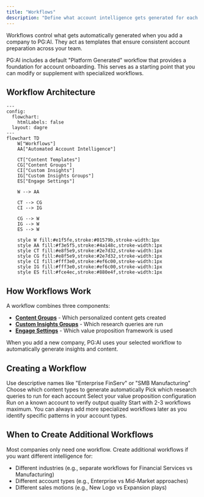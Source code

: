```yaml
---
title: "Workflows"
description: "Define what account intelligence gets generated for each new company"
---
```


Workflows control what gets automatically generated when you add a company to PG:AI. They act as templates that ensure consistent account preparation across your team.

<Info>
  PG:AI includes a default "Platform Generated" workflow that provides a foundation for account onboarding. This serves as a starting point that you can modify or supplement with specialized workflows.
</Info>

## Workflow Architecture

```mermaid
---
config:
  flowchart:
    htmlLabels: false
  layout: dagre
---
flowchart TD
    W["Workflows"]
    AA["Automated Account Intelligence"]
    
    CT["Content Templates"]
    CG["Content Groups"]
    CI["Custom Insights"]
    IG["Custom Insights Groups"]
    ES["Engage Settings"]
    
    W --> AA
    
    CT --> CG
    CI --> IG
    
    CG --> W
    IG --> W
    ES --> W
    
    style W fill:#e1f5fe,stroke:#01579b,stroke-width:1px
    style AA fill:#f3e5f5,stroke:#4a148c,stroke-width:1px
    style CT fill:#e8f5e9,stroke:#2e7d32,stroke-width:1px
    style CG fill:#e8f5e9,stroke:#2e7d32,stroke-width:1px
    style CI fill:#fff3e0,stroke:#ef6c00,stroke-width:1px
    style IG fill:#fff3e0,stroke:#ef6c00,stroke-width:1px
    style ES fill:#fce4ec,stroke:#880e4f,stroke-width:1px
```

## How Workflows Work

A workflow combines three components:

- **[Content Groups](/content-groups)** - Which personalized content gets created
- **[Custom Insights Groups](/custom-insights-groups)** - Which research queries are run
- **[Engage Settings](/engage-settings)** - Which value proposition framework is used

When you add a new company, PG:AI uses your selected workflow to automatically generate insights and content.

## Creating a Workflow

<Steps>
  <Step title="Name your workflow">
    Use descriptive names like "Enterprise FinServ" or "SMB Manufacturing"
  </Step>
  <Step title="Select Content Groups">
    Choose which content types to generate automatically
  </Step>
  <Step title="Choose Insights Groups">
    Pick which research queries to run for each account
  </Step>
  <Step title="Pick Engage Settings">
    Select your value proposition configuration
  </Step>
  <Step title="Test">
    Run on a known account to verify output quality
  </Step>
</Steps>

<Warning>
Start with 2-3 workflows maximum. You can always add more specialized workflows later as you identify specific patterns in your account types.
</Warning>

## When to Create Additional Workflows

Most companies only need one workflow. Create additional workflows if you want different intelligence for:

- Different industries (e.g., separate workflows for Financial Services vs Manufacturing)
- Different account types (e.g., Enterprise vs Mid-Market approaches)
- Different sales motions (e.g., New Logo vs Expansion plays)
